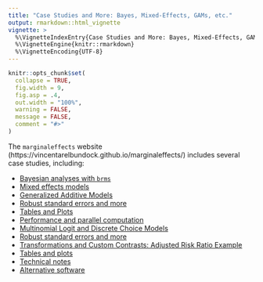 ```yaml
---
title: "Case Studies and More: Bayes, Mixed-Effects, GAMs, etc."
output: rmarkdown::html_vignette
vignette: >
  %\VignetteIndexEntry{Case Studies and More: Bayes, Mixed-Effects, GAMs, etc.}
  %\VignetteEngine{knitr::rmarkdown}
  %\VignetteEncoding{UTF-8}
---
```


```r
knitr::opts_chunk$set(
  collapse = TRUE,
  fig.width = 9,
  fig.asp = .4,
  out.width = "100%",
  warning = FALSE,
  message = FALSE,
  comment = "#>"
)
```

The `marginaleffects` website (https://vincentarelbundock.github.io/marginaleffects/) includes several case studies, including:

- [Bayesian analyses with `brms`](https://vincentarelbundock.github.io/marginaleffects/articles/brms.html)
- [Mixed effects models](https://vincentarelbundock.github.io/marginaleffects/articles/lme4.html)
- [Generalized Additive Models](https://vincentarelbundock.github.io/marginaleffects/articles/gam.html)
- [Robust standard errors and more](https://vincentarelbundock.github.io/marginaleffects/articles/sandwich.html)
- [Tables and Plots](https://vincentarelbundock.github.io/marginaleffects/articles/modelsummary.html)
- [Performance and parallel computation](https://vincentarelbundock.github.io/marginaleffects/articles/parallel.html)
- [Multinomial Logit and Discrete Choice Models](https://vincentarelbundock.github.io/marginaleffects/articles/mlogit.html)
- [Robust standard errors and more](https://vincentarelbundock.github.io/marginaleffects/articles/sandwich.html)
- [Transformations and Custom Contrasts: Adjusted Risk Ratio Example](https://vincentarelbundock.github.io/marginaleffects/articles/transformation.html)
- [Tables and plots](https://vincentarelbundock.github.io/marginaleffects/articles/modelsummary.html)
* [Technical notes](https://vincentarelbundock.github.io/marginaleffects/articles/technical_notes.html)
* [Alternative software](https://vincentarelbundock.github.io/marginaleffects/articles/alternative_software.html)

